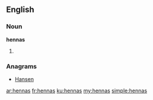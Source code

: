 ==English==

===Noun===
'''hennas'''

# {{plural of|[[henna]]}}

===Anagrams===
* [[Hansen#English|Hansen]]

[[ar:hennas]]
[[fr:hennas]]
[[ku:hennas]]
[[my:hennas]]
[[simple:hennas]]
